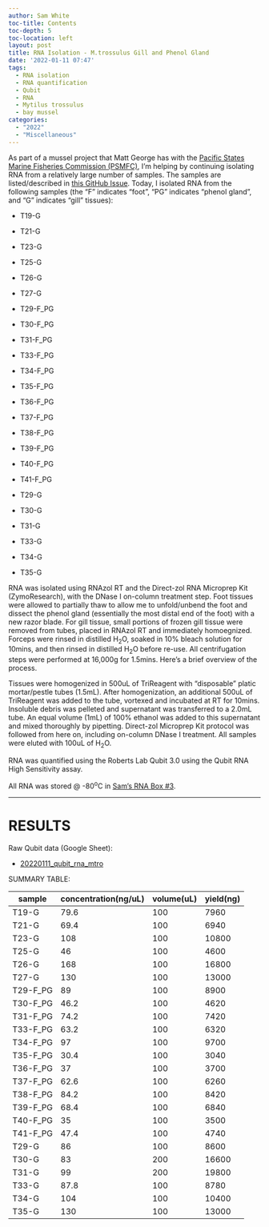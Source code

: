 ```yaml
---
author: Sam White
toc-title: Contents
toc-depth: 5
toc-location: left
layout: post
title: RNA Isolation - M.trossulus Gill and Phenol Gland
date: '2022-01-11 07:47'
tags: 
  - RNA isolation
  - RNA quantification
  - Qubit
  - RNA
  - Mytilus trossulus
  - bay mussel
categories: 
  - "2022"
  - "Miscellaneous"
---
```

As part of a mussel project that Matt George has with the [Pacific States Marine Fisheries Commission (PSMFC)](https://www.psmfc.org/), I'm helping by continuing isolating RNA from a relatively large number of samples. The samples are listed/described in [this GitHub Issue](https://github.com/RobertsLab/resources/issues/1352). Today, I isolated RNA from the following samples (the "F" indicates "foot", "PG" indicates "phenol gland", and "G" indicates "gill" tissues):

- T19-G

- T21-G

- T23-G

- T25-G

- T26-G

- T27-G

- T29-F_PG

- T30-F_PG

- T31-F_PG

- T33-F_PG

- T34-F_PG

- T35-F_PG

- T36-F_PG

- T37-F_PG

- T38-F_PG

- T39-F_PG

- T40-F_PG

- T41-F_PG

- T29-G

- T30-G

- T31-G

- T33-G

- T34-G

- T35-G

RNA was isolated using RNAzol RT and the Direct-zol RNA Microprep Kit (ZymoResearch), with the DNase I on-column treatment step. Foot tissues were allowed to partially thaw to allow me to unfold/unbend the foot and dissect the phenol gland (essentially the most distal end of the foot) with a new razor blade. For gill tissue, small portions of frozen gill tissue were removed from tubes, placed in RNAzol RT and immediately homoegnized. Forceps were rinsed in distilled H<sub>2</sub>O, soaked in 10% bleach solution for 10mins, and then rinsed in distilled H<sub>2</sub>O before re-use. All centrifugation steps were performed at 16,000g for 1.5mins. Here's a brief overview of the process.

Tissues were homogenized in 500uL of TriReagent with "disposable" platic mortar/pestle tubes (1.5mL). After homogenization, an additional 500uL of TriReagent was added to the tube, vortexed and incubated at RT for 10mins. Insoluble debris was pelleted and supernatant was transferred to a 2.0mL tube. An equal volume (1mL) of 100% ethanol was added to this supernatant and mixed thoroughly by pipetting. Direct-zol Microprep Kit protocol was followed from here on, including on-column DNase I treatment. All samples were eluted with 100uL of H<sub>2</sub>O.

RNA was quantified using the Roberts Lab Qubit 3.0 using the Qubit RNA High Sensitivity assay.

All RNA was stored @ -80<sup>o</sup>C in [Sam's RNA Box #3](https://docs.google.com/spreadsheets/d/1j9jm3b91IkVfG0EsSjQpR--t2R97YXEQPaOFqsOqjhc/edit?usp=sharing).


---

# RESULTS

Raw Qubit data (Google Sheet):

- [20220111_qubit_rna_mtro](https://docs.google.com/spreadsheets/d/1EnDi3RTvEhz8Z_cKLcBeA9H1mVbmib58VSH3ZSlb8gg/edit?usp=sharing)


SUMMARY TABLE:

| sample   | concentration(ng/uL) | volume(uL) | yield(ng) |
|----------|----------------------|------------|-----------|
| T19-G    | 79.6                 | 100        | 7960      |
| T21-G    | 69.4                 | 100        | 6940      |
| T23-G    | 108                  | 100        | 10800     |
| T25-G    | 46                   | 100        | 4600      |
| T26-G    | 168                  | 100        | 16800     |
| T27-G    | 130                  | 100        | 13000     |
| T29-F_PG | 89                   | 100        | 8900      |
| T30-F_PG | 46.2                 | 100        | 4620      |
| T31-F_PG | 74.2                 | 100        | 7420      |
| T33-F_PG | 63.2                 | 100        | 6320      |
| T34-F_PG | 97                   | 100        | 9700      |
| T35-F_PG | 30.4                 | 100        | 3040      |
| T36-F_PG | 37                   | 100        | 3700      |
| T37-F_PG | 62.6                 | 100        | 6260      |
| T38-F_PG | 84.2                 | 100        | 8420      |
| T39-F_PG | 68.4                 | 100        | 6840      |
| T40-F_PG | 35                   | 100        | 3500      |
| T41-F_PG | 47.4                 | 100        | 4740      |
| T29-G    | 86                   | 100        | 8600      |
| T30-G    | 83                   | 200        | 16600     |
| T31-G    | 99                   | 200        | 19800     |
| T33-G    | 87.8                 | 100        | 8780      |
| T34-G    | 104                  | 100        | 10400     |
| T35-G    | 130                  | 100        | 13000     |
